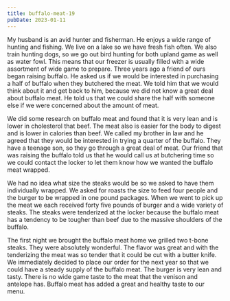 ```yaml
---
title: buffalo-meat-19
pubDate: 2023-01-11
---
```


My husband is an avid hunter and fisherman. He enjoys a wide range of hunting and fishing. We live on a lake so we have fresh fish often. We also train hunting dogs, so we go out bird hunting for both upland game as well as water fowl. This means that our freezer is usually filled with a wide assortment of wide game to prepare. Three years ago a friend of ours began raising buffalo. He asked us if we would be interested in purchasing a half of buffalo when they butchered the meat. We told him that we would think about it and get back to him, because we did not know a great deal about buffalo meat. He told us that we could share the half with someone else if we were concerned about the amount of meat.

We did some research on buffalo meat and found that it is very lean and is lower in cholesterol that beef. The meat also is easier for the body to digest and is lower in calories than beef. We called my brother in law and he agreed that they would be interested in trying a quarter of the buffalo. They have a teenage son, so they go through a great deal of meat. Our friend that was raising the buffalo told us that he would call us at butchering time so we could contact the locker to let them know how we wanted the buffalo meat wrapped.

We had no idea what size the steaks would be so we asked to have them individually wrapped. We asked for roasts the size to feed four people and the burger to be wrapped in one pound packages. When we went to pick up the meat we each received forty five pounds of burger and a wide variety of steaks. The steaks were tenderized at the locker because the buffalo meat has a tendency to be tougher than beef due to the massive shoulders of the buffalo.

The first night we brought the buffalo meat home we grilled two t-bone steaks. They were absolutely wonderful. The flavor was great and with the tenderizing the meat was so tender that it could be cut with a butter knife. We immediately decided to place our order for the next year so that we could have a steady supply of the buffalo meat. The burger is very lean and tasty. There is no wide game taste to the meat that the venison and antelope has. Buffalo meat has added a great and healthy taste to our menu.